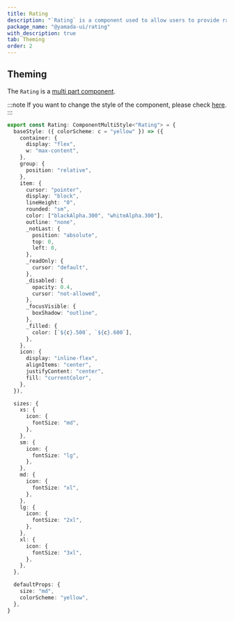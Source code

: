 ```yaml
---
title: Rating
description: "`Rating` is a component used to allow users to provide ratings."
package_name: "@yamada-ui/rating"
with_description: true
tab: Theming
order: 2
---
```


## Theming

The `Rating` is a [multi part component](/styled-system/theming/component-styles#multi-part-components).

:::note
If you want to change the style of the component, please check [here](/styled-system/theming/customize-theme#changing-the-style-of-components).
:::

```ts
export const Rating: ComponentMultiStyle<"Rating"> = {
  baseStyle: ({ colorScheme: c = "yellow" }) => ({
    container: {
      display: "flex",
      w: "max-content",
    },
    group: {
      position: "relative",
    },
    item: {
      cursor: "pointer",
      display: "block",
      lineHeight: "0",
      rounded: "sm",
      color: ["blackAlpha.300", "whiteAlpha.300"],
      outline: "none",
      _notLast: {
        position: "absolute",
        top: 0,
        left: 0,
      },
      _readOnly: {
        cursor: "default",
      },
      _disabled: {
        opacity: 0.4,
        cursor: "not-allowed",
      },
      _focusVisible: {
        boxShadow: "outline",
      },
      _filled: {
        color: [`${c}.500`, `${c}.600`],
      },
    },
    icon: {
      display: "inline-flex",
      alignItems: "center",
      justifyContent: "center",
      fill: "currentColor",
    },
  }),

  sizes: {
    xs: {
      icon: {
        fontSize: "md",
      },
    },
    sm: {
      icon: {
        fontSize: "lg",
      },
    },
    md: {
      icon: {
        fontSize: "xl",
      },
    },
    lg: {
      icon: {
        fontSize: "2xl",
      },
    },
    xl: {
      icon: {
        fontSize: "3xl",
      },
    },
  },

  defaultProps: {
    size: "md",
    colorScheme: "yellow",
  },
}
```
